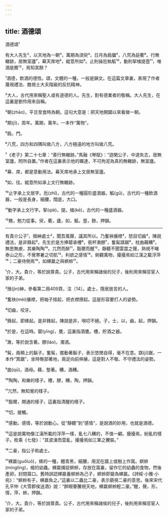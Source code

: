 ```yaml
---
---
---
```

title: 酒德頌
---




酒德頌¹

有大人先生²，以天地為一朝³，萬期為須臾⁴，日月為扃牖⁵，八荒為庭衢⁶。行無轍跡，居無室廬⁷，幕天席地⁸，縱意所如⁹。止則操卮執觚¹⁰，動則挈榼提壺¹¹，唯酒是務¹²，焉知其餘？

¹酒德，飲酒的德性。頌，文體的一種，一般是韻文。在這篇文章裏，表現了作者蔑視禮法、敵視士大夫階級的反抗精神。

²大人，古代用來稱聖人或有道德的人。先生，對有德業者的敬稱。大人先生，在這裏是劉伶用來自稱。

³朝(zhāo)，平旦至食時為朝。這句大意是：把天地開闢以來看做一朝。

⁴期(jī)，周年。萬期，萬年。一本作“萬物”。

⁵扃，門。

⁶八荒，四方和四隅叫做八方，八方極遠的地方叫做八荒。

⁷《老子》第二十七章：“善行無轍跡。”馬融《琴賦》：“遊閑公子，中道失志，居無室廬，罔所自置。”作者在這裏表示他的曠達，不可拘泥為真的無轍跡，無室廬。

⁸幕、席，都是意動用法。幕天席地承上文居無室廬。

⁹如，往。縱意所如承上文行無轍跡。

¹⁰止字承上文居字。卮(zhī)，古代的一種圓形盛酒器。觚(gū)，古代的一種飲酒器，一般是長身，細腰，闊底，大口。

¹¹動字承上文行字。挈(qiè)，提。榼(kē)，古代的一種盛酒器。

¹²務，勉力從事。臾，衢，廬，如，觚，壺，餘，押韻。



--------------------

有貴介公子¹，搢紳處士²，聞吾風聲，議其所以。乃奮袂攘襟³，怒目切齒⁴，陳說禮法，是非鋒起⁵。先生於是方捧罌承槽⁶，銜杯潄醪⁷，奮髯踑踞⁸，枕曲藉糟⁹，無思無慮，其樂陶陶¹⁰。兀然而醉¹¹，豁爾而醒¹²，靜聽不聞雷霆之聲，熟視不睹泰山之形，不覺寒暑之切肌¹³，利欲之感情¹⁴。俯觀萬物，擾擾焉如江漢之載浮萍¹⁵；二豪侍側焉¹⁶，如蜾蠃之與螟蛉¹⁷。

¹介，大。貴介，等於說尊貴。公子，古代用來稱諸侯的兒子，後則用來稱官宦人家的子弟。

²搢(jìn)紳，參看第二冊409頁，注〔14〕。處士，隱居放言的人。

³奮袂(mèi)攘襟，把袖子揎起，把衣襟撩起。這是形容要打人的姿勢。

⁴切齒，咬牙。

⁵鋒起，即蜂起。是非鋒起，陳說是非，嘮叨不絕。子，士，以，齒，起，押韻。

⁶於是，在這時。罌(yīng)，甕，這裏指酒甕。槽，貯酒之器。

⁷潄，等於說含著。醪(láo)，濁酒。

⁸髯，兩頰上的鬍子。奮髯，擺動著鬍子，表示悠閒自得，毫不在意。踑(jī)踞，一本作“箕踞”，坐時臀部著地，兩足向前伸展，這是對人不敬、不守禮法的姿勢。

⁹曲(qū)，酒母。藉，墊著。糟，酒糟。

¹⁰陶陶，和樂的樣子。槽，醪，糟，陶，押韻。

¹¹兀然，無知覺的樣子。

¹²豁爾，開通的樣子，這裏指清醒的樣子。

¹³切，接觸。

¹⁴感動。感情，等於說動心。從“靜聽”到“感情”，是說酒的妙用，也就是酒德。

¹⁵這是說萬物像江漢所載的浮萍一樣，亂七八糟的，不值一顧。擾擾焉，紛亂的樣子。枚乘《七發》：“其波湧而雲亂，擾擾焉如三軍之騰裝。”

¹⁶二豪，指公子和處士。

¹⁷蜾蠃(guǒluǒ)，蜂的一種，體青黑，細腰，用泥在牆上或樹上作窩。螟蛉(mínglíng)，蛾的幼蟲。蜾蠃捕捉螟蛉，存放在窩裏，留作它的幼蟲的食物，然後產卵，封閉窩口。舊時誤認蜾蠃養螟蛉為己子，螟蛉即變為蜾蠃。《詩經·小雅·小宛》：“螟蛉有子，蜾蠃負之。”這裏以二蟲比二豪，表示藐視二豪的意思。後來宋代孔平仲《大雪郡侯送酒》說：“醉眼瞢騰視天地，蜾蠃螟蛉輕二豪。”醒，聲，形，情，萍，蛉，押韻。

¹介，大。貴介，等於說尊貴。公子，古代用來稱諸侯的兒子，後則用來稱官宦人家的子弟。